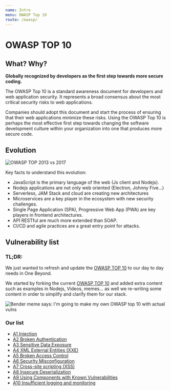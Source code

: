 ```yaml
---
name: Intro
menu: OWASP Top 10
route: /owasp/
---
```


# OWASP TOP 10

## What? Why?

**Globally recognized by developers as the first step towards more secure coding.**

The OWASP Top 10 is a standard awareness document for developers and web application security. It represents a broad consensus about the most critical security risks to web applications.

Companies should adopt this document and start the process of ensuring that their web applications minimize these risks. Using the OWASP Top 10 is perhaps the most effective first step towards changing the software development culture within your organization into one that produces more secure code.

## Evolution

![OWASP TOP 2013 vs 2017](../../public/owasp_evolution.png)

Key facts to understand this evolution:
- JavaScript is the primary language of the web (Js client and Nodejs).
- Nodejs applications are not only web oriented (Electron, Johnny Five...)
- Serverless, JAM Stack and cloud are creating new architectures
- Microservices are a key player in the ecosystem with new security challenges.
- Single Page Application (SPA), Progressive Web App (PWA) are key players in frontend architectures.
- API RESTful are much more extended than SOAP. 
- CI/CD and agile practices are a great entry point for attacks.

## Vulnerability list

### TL;DR:

We just wanted to refresh and update the [OWASP TOP 10](https://owasp.org/www-project-top-ten/) to our day to day needs in One Beyond.

We started by forking the current [OWASP TOP 10](https://owasp.org/www-project-top-ten/) and added extra content such as examples in Nodejs, Videos, memes... as well we re-writing some content in order to simplify and clarify them for our stack. 

![Bender meme says: I'm going to make my own OWASP top 10 with actual vulns](../../public/meme_01.jpg)

### Our list

- [A1 Injection](/owasp/a1_injection)
- [A2 Broken Authentication](/owasp/a2_broken_authentication)
- [A3 Sensitive Data Exposure](/owasp/a3_sensitived_data_exposure)
- [A4 XML External Entities (XXE)](/owasp/a4_xml_external_entities_xxe)
- [A5 Broken Access Control](/owasp/a5_broken_access_control)
- [A6 Security Misconfiguration](/owasp/a6_security_misconfiguration)
- [A7 Cross-site scripting (XSS)](/owasp/a7_cross-site_scripting_xss)
- [A8 Insecure Deserialization](/owasp/a8_insecure_deserialization)
- [A9 Using Components with Known Vulnerabilities](/owasp/a9_using_components_with_known_vulnerabilities)
- [A10 Insufficient logging and monitoring](/owasp/a10_insufficient_logging_and_monitoring)



